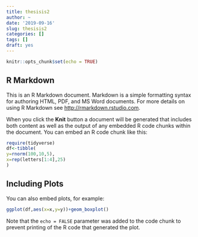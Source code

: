 ```yaml
---
title: thesisis2
author: ~
date: '2019-09-16'
slug: thesisis2
categories: []
tags: []
draft: yes
---
```



```r
knitr::opts_chunk$set(echo = TRUE)
```

## R Markdown

This is an R Markdown document. Markdown is a simple formatting syntax for authoring HTML, PDF, and MS Word documents. For more details on using R Markdown see <http://rmarkdown.rstudio.com>.

When you click the **Knit** button a document will be generated that includes both content as well as the output of any embedded R code chunks within the document. You can embed an R code chunk like this:

```r
require(tidyverse)
df<-tibble(
y=rnorm(100,10,5),
x=rep(letters[1:4],25)
)
```

## Including Plots

You can also embed plots, for example:

```r
ggplot(df,aes(x=x,y=y))+geom_boxplot()
```

Note that the `echo = FALSE` parameter was added to the code chunk to prevent printing of the R code that generated the plot.